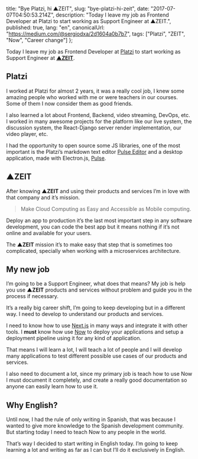 
  title: "Bye Platzi, hi ▲ZEIT",
  slug: "bye-platzi-hi-zeit",
  date: "2017-07-07T04:50:53.214Z",
  description:
    "Today I leave my job as Frontend Developer at Platzi to start working as Support Engineer at ▲ZEIT.",
  published: true,
  lang: "en",
  canonicalUrl: "https://medium.com/@sergiodxa/2d1604a0b7b7",
  tags: ["Platzi", "ZEIT", "Now", "Career change"]
};


Today I leave my job as Frontend Developer at [Platzi](https://platzi.com/) to start working as Support Engineer at [**▲ZEIT**](https://zeit.co/).

## Platzi

I worked at Platzi for almost 2 years, it was a really cool job, I knew some amazing people who worked with me or were teachers in our courses. Some of them I now consider them as good friends.

I also learned a lot about Frontend, Backend, video streaming, DevOps, etc. I worked in many awesome projects for the platform like our live system, the discussion system, the React-Django server render implementation, our video player, etc.

I had the opportunity to open source some JS libraries, one of the most important is the Platzi’s markdown text editor [Pulse Editor](https://github.com/PlatziDev/pulse-editor) and a desktop application, made with Electron.js, [Pulse](https://github.com/PlatziDev/pulse).

## ▲ZEIT

After knowing **▲ZEIT** and using their products and services I’m in love with that company and it’s mission.

> Make Cloud Computing as Easy and Accessible as Mobile computing.

Deploy an app to production it’s the last most important step in any software development, you can code the best app but it means nothing if it’s not online and available for your users.

The **▲ZEIT** mission it’s to make easy that step that is sometimes too complicated, specially when working with a microservices architecture.

## My new job

I’m going to be a Support Engineer, what does that means? My job is help you use **▲ZEIT** products and services without problem and guide you in the process if necessary.

It’s a really big career shift, I’m going to keep developing but in a different way. I need to develop to understand our products and services.

I need to know how to use [Next.js](https://github.com/zeit/next.js) in many ways and integrate it with other tools. I **must** know how use [Now](https://zeit.co/now) to deploy your applications and setup a deployment pipeline using it for any kind of application.

That means I will learn a lot, I will teach a lot of people and I will develop many applications to test different possible use cases of our products and services.

I also need to document a lot, since my primary job is teach how to use Now I must document it completely, and create a really good documentation so anyone can easily learn how to use it.

## Why English?

Until now, I had the rule of only writing in Spanish, that was because I wanted to give more knowledge to the Spanish development community. But starting today I need to teach Now to any people in the world.

That’s way I decided to start writing in English today. I’m going to keep learning a lot and writing as far as I can but I’ll do it exclusively in English.
